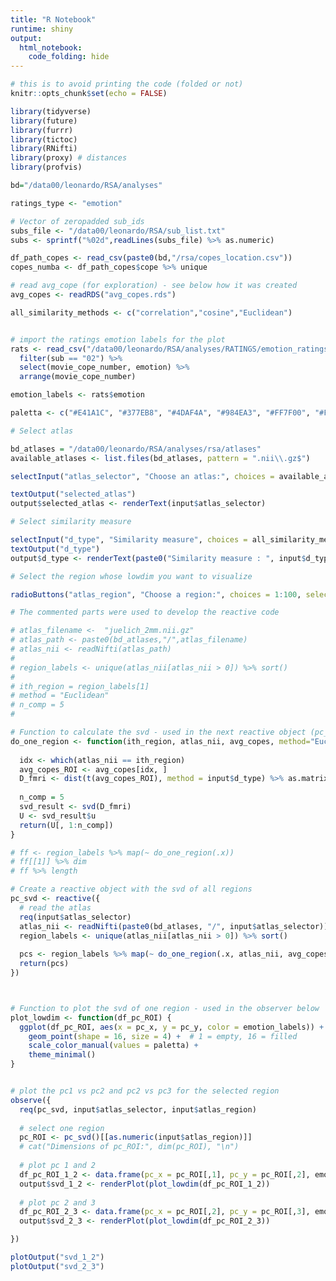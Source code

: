 ```yaml
---
title: "R Notebook"
runtime: shiny 
output: 
  html_notebook:
    code_folding: hide
---
```


```r
# this is to avoid printing the code (folded or not)
knitr::opts_chunk$set(echo = FALSE)
```

```r
library(tidyverse)
library(future)
library(furrr)
library(tictoc)
library(RNifti)
library(proxy) # distances
library(profvis)

bd="/data00/leonardo/RSA/analyses"

ratings_type <- "emotion"

# Vector of zeropadded sub_ids
subs_file <- "/data00/leonardo/RSA/sub_list.txt"
subs <- sprintf("%02d",readLines(subs_file) %>% as.numeric)

df_path_copes <- read_csv(paste0(bd,"/rsa/copes_location.csv"))
copes_numba <- df_path_copes$cope %>% unique

# read avg_cope (for exploration) - see below how it was created
avg_copes <- readRDS("avg_copes.rds")

all_similarity_methods <- c("correlation","cosine","Euclidean")


# import the ratings emotion labels for the plot
rats <- read_csv("/data00/leonardo/RSA/analyses/RATINGS/emotion_ratings.csv") %>% 
  filter(sub == "02") %>% 
  select(movie_cope_number, emotion) %>% 
  arrange(movie_cope_number)

emotion_labels <- rats$emotion

paletta <- c("#E41A1C", "#377EB8", "#4DAF4A", "#984EA3", "#FF7F00", "#FFFF33", "#A65628")
```


```r

# Select atlas

bd_atlases = "/data00/leonardo/RSA/analyses/rsa/atlases"
available_atlases <- list.files(bd_atlases, pattern = ".nii\\.gz$")

selectInput("atlas_selector", "Choose an atlas:", choices = available_atlases, selected = available_atlases[1])

textOutput("selected_atlas")
output$selected_atlas <- renderText(input$atlas_selector)

```


```r
# Select similarity measure

selectInput("d_type", "Similarity measure", choices = all_similarity_methods, selected = "Euclidean")
textOutput("d_type")
output$d_type <- renderText(paste0("Similarity measure : ", input$d_type))
```


```r
# Select the region whose lowdim you want to visualize

radioButtons("atlas_region", "Choose a region:", choices = 1:100, selected = 1, inline = TRUE)

```



```r

# The commented parts were used to develop the reactive code

# atlas_filename <-  "juelich_2mm.nii.gz"
# atlas_path <- paste0(bd_atlases,"/",atlas_filename)
# atlas_nii <- readNifti(atlas_path)
# 
# region_labels <- unique(atlas_nii[atlas_nii > 0]) %>% sort()
# 
# ith_region = region_labels[1]
# method = "Euclidean"
# n_comp = 5
# 

# Function to calculate the svd - used in the next reactive object (pc_svd)
do_one_region <- function(ith_region, atlas_nii, avg_copes, method="Euclidean") {
  
  idx <- which(atlas_nii == ith_region)
  avg_copes_ROI <- avg_copes[idx, ]
  D_fmri <- dist(t(avg_copes_ROI), method = input$d_type) %>% as.matrix
  
  n_comp = 5
  svd_result <- svd(D_fmri)
  U <- svd_result$u
  return(U[, 1:n_comp])
}

# ff <- region_labels %>% map(~ do_one_region(.x))
# ff[[1]] %>% dim
# ff %>% length

# Create a reactive object with the svd of all regions
pc_svd <- reactive({
  # read the atlas
  req(input$atlas_selector)
  atlas_nii <- readNifti(paste0(bd_atlases, "/", input$atlas_selector))
  region_labels <- unique(atlas_nii[atlas_nii > 0]) %>% sort()
  
  pcs <- region_labels %>% map(~ do_one_region(.x, atlas_nii, avg_copes))
  return(pcs)
})



# Function to plot the svd of one region - used in the observer below
plot_lowdim <- function(df_pc_ROI) {
  ggplot(df_pc_ROI, aes(x = pc_x, y = pc_y, color = emotion_labels)) +
    geom_point(shape = 16, size = 4) +  # 1 = empty, 16 = filled
    scale_color_manual(values = paletta) +
    theme_minimal()
}


# plot the pc1 vs pc2 and pc2 vs pc3 for the selected region
observe({
  req(pc_svd, input$atlas_selector, input$atlas_region)
  
  # select one region
  pc_ROI <- pc_svd()[[as.numeric(input$atlas_region)]]
  # cat("Dimensions of pc_ROI:", dim(pc_ROI), "\n")
  
  # plot pc 1 and 2
  df_pc_ROI_1_2 <- data.frame(pc_x = pc_ROI[,1], pc_y = pc_ROI[,2], emotion_labels)
  output$svd_1_2 <- renderPlot(plot_lowdim(df_pc_ROI_1_2))
  
  # plot pc 2 and 3
  df_pc_ROI_2_3 <- data.frame(pc_x = pc_ROI[,2], pc_y = pc_ROI[,3], emotion_labels)
  output$svd_2_3 <- renderPlot(plot_lowdim(df_pc_ROI_2_3))

})

plotOutput("svd_1_2")
plotOutput("svd_2_3")


```











